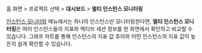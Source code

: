 홈 화면 > 프로젝트 선택 > **대시보드** > **멀티 인스턴스 모니터링**

[인스턴스 모니터링](instance-monitoring) 메뉴에서는 하나의 인스턴스만 모니터링한다면, **멀티 인스턴스 모니터링**은 여러 인스턴스들의 지표와 액티브 세션 정보를 한 화면에서 확인하고 비교할 수 있습니다. 그래프 차트를 통해 인스턴스의 지표 값 추이와 어떤 인스턴스의 지표 값이 높은지 쉽게 확인할 수 있습니다.
